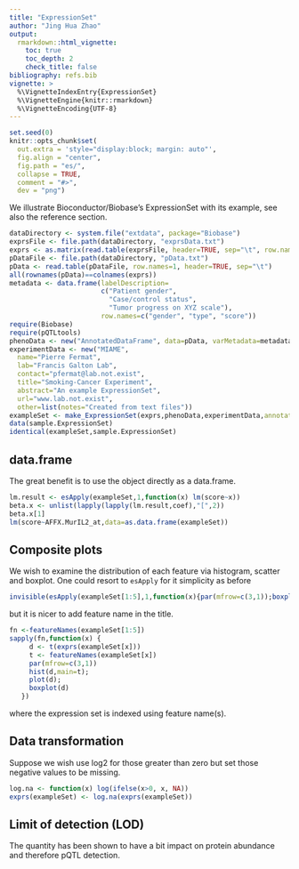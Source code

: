 ```yaml
---
title: "ExpressionSet"
author: "Jing Hua Zhao"
output:
  rmarkdown::html_vignette:
    toc: true
    toc_depth: 2
    check_title: false
bibliography: refs.bib
vignette: >
  %\VignetteIndexEntry{ExpressionSet}
  %\VignetteEngine{knitr::rmarkdown}
  %\VignetteEncoding{UTF-8}
---
```


```r
set.seed(0)
knitr::opts_chunk$set(
  out.extra = 'style="display:block; margin: auto"',
  fig.align = "center",
  fig.path = "es/",
  collapse = TRUE,
  comment = "#>",
  dev = "png")
```

We illustrate Bioconductor/Biobase's ExpressionSet with its example, see also the reference section.

```r
dataDirectory <- system.file("extdata", package="Biobase")
exprsFile <- file.path(dataDirectory, "exprsData.txt")
exprs <- as.matrix(read.table(exprsFile, header=TRUE, sep="\t", row.names=1, as.is=TRUE))
pDataFile <- file.path(dataDirectory, "pData.txt")
pData <- read.table(pDataFile, row.names=1, header=TRUE, sep="\t")
all(rownames(pData)==colnames(exprs))
metadata <- data.frame(labelDescription=
                       c("Patient gender",
                         "Case/control status",
                         "Tumor progress on XYZ scale"),
                       row.names=c("gender", "type", "score"))
require(Biobase)
require(pQTLtools)
phenoData <- new("AnnotatedDataFrame", data=pData, varMetadata=metadata)
experimentData <- new("MIAME",
  name="Pierre Fermat",
  lab="Francis Galton Lab",
  contact="pfermat@lab.not.exist",
  title="Smoking-Cancer Experiment",
  abstract="An example ExpressionSet",
  url="www.lab.not.exist",
  other=list(notes="Created from text files"))
exampleSet <- make_ExpressionSet(exprs,phenoData,experimentData,annotation="hgu95av2")
data(sample.ExpressionSet)
identical(exampleSet,sample.ExpressionSet)
```

## data.frame

The great benefit is to use the object directly as a data.frame.

```r
lm.result <- esApply(exampleSet,1,function(x) lm(score~x))
beta.x <- unlist(lapply(lapply(lm.result,coef),"[",2))
beta.x[1]
lm(score~AFFX.MurIL2_at,data=as.data.frame(exampleSet))
```

## Composite plots

We wish to examine the distribution of each feature via histogram, scatter and boxplot.
One could resort to `esApply` for it simplicity as before

```r
invisible(esApply(exampleSet[1:5],1,function(x){par(mfrow=c(3,1));boxplot(x);hist(x);plot(x)}))
```
but it is nicer to add feature name in the title.

```r
fn <-featureNames(exampleSet[1:5])
sapply(fn,function(x) {
     d <- t(exprs(exampleSet[x]))
     t <- featureNames(exampleSet[x])
     par(mfrow=c(3,1))
     hist(d,main=t);
     plot(d);
     boxplot(d)
   })
```
where the expression set is indexed using feature name(s).

## Data transformation

Suppose we wish use log2 for those greater than zero but set those negative values to be missing.

```r
log.na <- function(x) log(ifelse(x>0, x, NA))
exprs(exampleSet) <- log.na(exprs(exampleSet))
```

## Limit of detection (LOD)

The quantity has been shown to have a bit impact on protein abundance and therefore pQTL detection.
